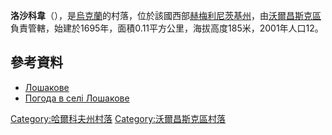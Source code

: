 {{coord|50|19|39|N|37|27|55|E|scale:100000_region:UA|display=title}}

'''洛沙科韋'''（{{lang-uk|Лошакове}}），是[[烏克蘭|烏克蘭]]的村落，位於該國西部[[赫梅利尼茨基州|赫梅利尼茨基州]]，由[[沃爾昌斯克區|沃爾昌斯克區]]負責管轄，始建於1695年，面積0.11平方公里，海拔高度185米，2001年人口12。

==參考資料==
* [http://gska2.rada.gov.ua/pls/z7502/A005?rdat1=09.01.2009&rf7571=32809 Лошакове]{{dead link|date=2018年3月 |bot=InternetArchiveBot |fix-attempted=yes }}
* [http://weather.in.ua/ua/har'kovskaja/13879 Погода в селі Лошакове] {{Wayback|url=http://weather.in.ua/ua/har%27kovskaja/13879 |date=20160323024910 }}

{{DEFAULTSORT:Лошакове}}
[[Category:哈爾科夫州村落|Category:哈爾科夫州村落]]
[[Category:沃爾昌斯克區村落|Category:沃爾昌斯克區村落]]


{{Kharkiv-geo-stub}}